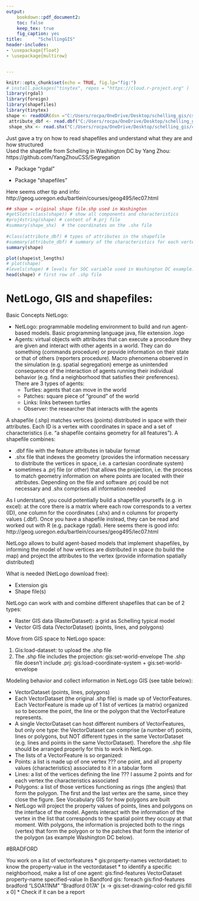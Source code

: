 ---
output:
    bookdown::pdf_document2:
    toc: false
    keep_tex: true
    fig_caption: yes
title:      "SchellingGIS"
header-includes: 
- \usepackage{float}
- \usepackage{multirow}


---

```{r setup, include = FALSE}
knitr::opts_chunk$set(echo = TRUE, fig.lp="fig:")
# install.packages("tinytex", repos = "https://cloud.r-project.org" )
library(rgdal)
library(foreign)
library(shapefiles)
library(tinytex)
shape <- readOGR(dsn ="C:/Users/rocpa/OneDrive/Desktop/schelling_gis/css2019",layer = "Bradford_city2")
 attribute_dbf <- read.dbf("C:/Users/rocpa/OneDrive/Desktop/schelling_gis/css2019/Bradford_city2.dbf")
 shape_shx <- read.shx("C:/Users/rocpa/OneDrive/Desktop/schelling_gis/css2019/Bradford_city2.shx")
```

Just gave a try on how to read shapefiles and understand what they are and how structured\
Used the shapefile from Schelling in Washington DC by Yang Zhou: https://github.com/YangZhouCSS/Segregation

* Package "rgdal"

* Package "shapefiles"

Here seems other tip and info: http://geog.uoregon.edu/bartlein/courses/geog495/lec07.html

```{r check, include = TRUE}
## shape = original shape file.shp used in Washington
#getSlots(class(shape)) # show all components and characteristics
#proj4string(shape) # content of #.prj file
#summary(shape_shx)  # the coordinates on the .shx file
 
#class(attribute_dbf) # types of attributes in the shapefile
#summary(attribute_dbf) # summary of the characteristics for each vertex
summary(shape)

plot(shape$st_lengths)
# plot(shape)
#levels(shape) # levels for SOC variable used in Washington DC example: RED and BLUE
head(shape) # first row of .shp file
```

# NetLogo, GIS and shapefiles:


Basic Concepts NetLogo: 

*	NetLogo: programmable modeling environment to build and run agent-based models. Basic programming language java, file extension .logo
* Agents: virtual objects with attributes that can execute a procedure they are given and interact with other agents in a world. They can do something (commands procedure) or provide information on their state or that of others (reporters procedure). Macro phenomena observed in the simulation (e.g. spatial segregation) emerge as unintended consequence of the interaction of agents running their individual behavior (e.g. find a neighborhood that satisfies their preferences). There are 3 types of agents:
  +	Turtles: agents that can move in the world
  +	Patches: square piece of "ground" of the world
  +	Links: links between turtles
  +	Observer: the researcher that interacts with the agents

A shapefile (.shp) matches vertices (points) distributed in space with their attributes. Each ID is a vertex with coordinates in space and a set of characteristics (i.e. "a shapefile contains geometry for all features"). A shapefile combines:

*	.dbf file with the feature attributes in tabular format
*	.shx file that indexes the geometry (provides the information necessary to distribute the vertices in space, i.e. a cartesian coordinate system)
*	sometimes a .prj file (or other) that allows the projection, i.e. the process to match geometry information on where points are located with their attributes. Depending on the file  and software .prj could be not necessary and .shx comprises all information needed 

As I understand, you could potentially build a shapefile yourselfs (e.g. in excel): at the core there is a matrix where each row corresponds to a vertex (ID), one column for the coordinates (.shx) and n columns for property values (.dbf). Once you have a shapefile instead, they can be read and worked out with R (e.g. package rgdal). Here seems there is good info: http://geog.uoregon.edu/bartlein/courses/geog495/lec07.html

NetLogo allows to build agent-based models that implement shapefiles, by informing the model of how vertices are distributed in space (to build the map) and project the attributes to the vertex (provide information spatially distributed)

What is needed (NetLogo download free):

*	Extension gis
*	Shape file(s)

NetLogo can work with and combine different shapefiles that can be of 2 types:

*	Raster GIS data (RasterDataset): a grid as Schelling typical model
*	Vector GIS data (VectorDataset) (points, lines, and polygons)

Move from GIS space to NetLogo space:

1. Gis:load-dataset: to upload the .shp file
2. The .shp file includes the projection: gis:set-world-envelope
The .shp file doesn't include .prj: gis:load-coordinate-system + gis:set-world-envelope

Modeling behavior and collect information in NetLogo GIS (see table below):

*	VectorDataset (points, lines, polygons)
*	Each VectorDataset (the original .shp file) is made up of VectorFeatures. Each VectorFeature is made up of 1 list of vertices (a matrix) organized so to become the point, the line or the polygon that the VectorFeature represents.
*	A single VectorDataset can host different numbers of VectorFeatures, but only one type: the VectorDataset can comprise (a number of) points, lines or polygons, but NOT different types in the same VectorDataset (e.g. lines and points in the same VectorDataset). Therefore the .shp file should be arranged properly for this to work in NetLogo.
*	The lists of a VectorFeature is so organized:
  + Points: a list is made up of one vertex ??? one point, and all property values (characteristics) associated to it in a tabular form
  + Lines: a list of the vertices defining the line ??? I assume 2 points and for each vertex the characteristics associated
  +	Polygons: a list of those vertices functioning as rings (the angles) that form the polygon. The first and the last vertex are the same, since they close the figure. See Vocabulary GIS for how polygons are built
  + NetLogo will project the property values of points, lines and polygons on the interface of the model. Agents interact with the information of the vertex in the list that corresponds to the spatial point they occupy at that moment. With polygons, the information is projected both to the rings (vertex) that form the polygon or to the patches that form the interior of the polygon (as example Washington DC below).
  
#BRADFORD

You work on a list of vectorfeatures
* gis:property-names vectordataet: to know the property-value in the vectordataset
* to identify a specific neighborhood, make a list of one agent: gis:find-features VectorDataset property-name specified-value
In Bandford gis: foreach gis:find-features bradford "LSOA11NM" "Bradford 017A" [x ->  gis:set-drawing-color red gis:fill x 0]
  * Check if it can be a report

\begin{table}[t!]
\begin{tabular}{c | c | c | c | c}
\hline
\multirow{2}{*}{ $vectorvdataset_{1}$  } & $vectorfeature^{points}_{1}$ & $vertex^{1/xy}$ & $propertyvalue_{1}$ & $propertyvalue_{2}$ \\
&  $...n+1$ & & $(variable_{1})$ & $(variable_{2})$   \\
\hline
\multirow{2}{*}{ $vectorvdataset_{2}$  } & $vectorfeature^{lines}_{1}$ & $vertex^{1a/xy}$ & $...$ & $...$ \\
&  $...n+1$ & $vertex^{1b/xy}$ &   &     \\
\hline
\multirow{4}{*}{ $vectorvdataset_{3}$  } & $vectorfeature^{polygons}_{1}$  & $vertex^{1a/xy}$ & $...$ & $...$ \\
&  $...n+1$ & $vertex^{1b/xy}$ &   &     \\
& $(here triangle)$ & $vertex^{1c/xy}$ &   &     \\
&   & $vertex^{1a/xy}$ &   &     \\
\hline
\end{tabular}
\end{table}
